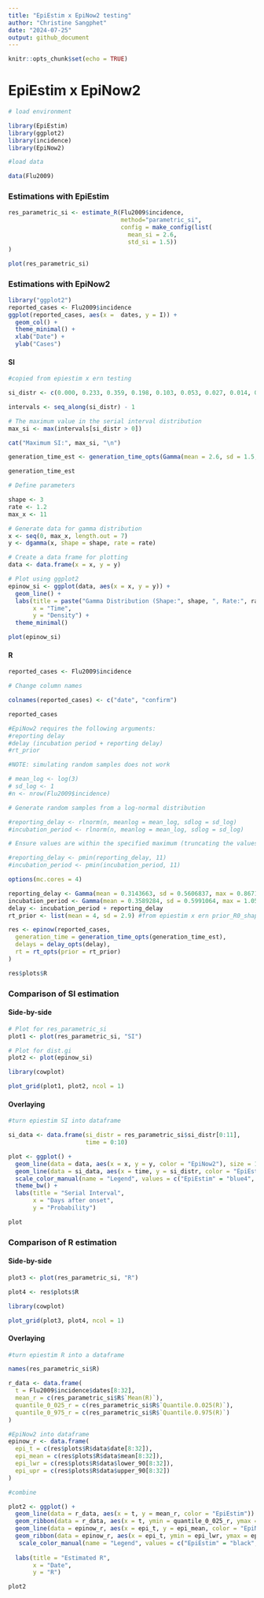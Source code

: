 ```yaml
---
title: "EpiEstim x EpiNow2 testing"
author: "Christine Sangphet"
date: "2024-07-25"
output: github_document
---
```


```r
knitr::opts_chunk$set(echo = TRUE)
```

# **EpiEstim x EpiNow2**

```r
# load environment

library(EpiEstim)
library(ggplot2)
library(incidence)
library(EpiNow2)

```

```r
#load data

data(Flu2009)
```

### **Estimations with EpiEstim**

```r
res_parametric_si <- estimate_R(Flu2009$incidence, 
                                method="parametric_si",
                                config = make_config(list(
                                  mean_si = 2.6, 
                                  std_si = 1.5))
)
```

```r
plot(res_parametric_si)
```

### **Estimations with EpiNow2**

```r
library("ggplot2")
reported_cases <- Flu2009$incidence
ggplot(reported_cases, aes(x =  dates, y = I)) +
  geom_col() +
  theme_minimal() +
  xlab("Date") +
  ylab("Cases")
```

#### **SI**

```r
#copied from epiestim x ern testing

si_distr <- c(0.000, 0.233, 0.359, 0.198, 0.103, 0.053, 0.027, 0.014, 0.007, 0.003, 0.002, 0.001)

intervals <- seq_along(si_distr) - 1

# The maximum value in the serial interval distribution
max_si <- max(intervals[si_distr > 0])

cat("Maximum SI:", max_si, "\n")
```

```r
generation_time_est <- generation_time_opts(Gamma(mean = 2.6, sd = 1.5, max = 11))

generation_time_est
```

```r
# Define parameters

shape <- 3
rate <- 1.2
max_x <- 11

# Generate data for gamma distribution
x <- seq(0, max_x, length.out = 7)
y <- dgamma(x, shape = shape, rate = rate)

# Create a data frame for plotting
data <- data.frame(x = x, y = y)

# Plot using ggplot2
epinow_si <- ggplot(data, aes(x = x, y = y)) +
  geom_line() +
  labs(title = paste("Gamma Distribution (Shape:", shape, ", Rate:", rate, ")"),
       x = "Time",
       y = "Density") +
  theme_minimal()

plot(epinow_si)
```

#### R

```r
reported_cases <- Flu2009$incidence

# Change column names

colnames(reported_cases) <- c("date", "confirm")

reported_cases
```

```r
#EpiNow2 requires the following arguments:
#reporting delay
#delay (incubation period + reporting delay)
#rt_prior
```

```r
#NOTE: simulating random samples does not work

# mean_log <- log(3)
# sd_log <- 1
#n <- nrow(Flu2009$incidence)

# Generate random samples from a log-normal distribution

#reporting_delay <- rlnorm(n, meanlog = mean_log, sdlog = sd_log)
#incubation_period <- rlnorm(n, meanlog = mean_log, sdlog = sd_log)

# Ensure values are within the specified maximum (truncating the values above max)

#reporting_delay <- pmin(reporting_delay, 11)
#incubation_period <- pmin(incubation_period, 11)
```

```r
options(mc.cores = 4)

reporting_delay <- Gamma(mean = 0.3143663, sd = 0.5606837, max = 0.8671758) #values from ern
incubation_period <- Gamma(mean = 0.3589284, sd = 0.5991064, max = 1.057728) #values from ern 
delay <- incubation_period + reporting_delay
rt_prior <- list(mean = 4, sd = 2.9) #from epiestim x ern prior_R0_shape = 2 and prior_R0_rate = 0.5

res <- epinow(reported_cases,
  generation_time = generation_time_opts(generation_time_est),
  delays = delay_opts(delay),
  rt = rt_opts(prior = rt_prior)
)
```

```r
res$plots$R
```

### Comparison of SI estimation

#### Side-by-side

```r
# Plot for res_parametric_si
plot1 <- plot(res_parametric_si, "SI")

# Plot for dist.gi
plot2 <- plot(epinow_si)

library(cowplot)

plot_grid(plot1, plot2, ncol = 1)
```

#### Overlaying

```r
#turn epiestim SI into dataframe

si_data <- data.frame(si_distr = res_parametric_si$si_distr[0:11],
                      time = 0:10)

plot <- ggplot() + 
  geom_line(data = data, aes(x = x, y = y, color = "EpiNow2"), size = 1) +
  geom_line(data = si_data, aes(x = time, y = si_distr, color = "EpiEstim"), size = 1) + 
  scale_color_manual(name = "Legend", values = c("EpiEstim" = "blue4", "EpiNow2" = "lightblue1")) +
  theme_bw() +
  labs(title = "Serial Interval",
       x = "Days after onset",
       y = "Probability")

plot
```

### Comparison of R estimation

#### Side-by-side

```r
plot3 <- plot(res_parametric_si, "R")

plot4 <- res$plots$R

library(cowplot)

plot_grid(plot3, plot4, ncol = 1)
```

#### Overlaying

```r
#turn epiestim R into a dataframe 

names(res_parametric_si$R)

r_data <- data.frame(
  t = Flu2009$incidence$dates[8:32],
  mean_r = c(res_parametric_si$R$`Mean(R)`),
  quantile_0_025_r = c(res_parametric_si$R$`Quantile.0.025(R)`),
  quantile_0_975_r = c(res_parametric_si$R$`Quantile.0.975(R)`)
)

#EpiNow2 into dataframe
epinow_r <- data.frame(
  epi_t = c(res$plots$R$data$date[8:32]),
  epi_mean = c(res$plots$R$data$mean[8:32]),
  epi_lwr = c(res$plots$R$data$lower_90[8:32]),
  epi_upr = c(res$plots$R$data$upper_90[8:32])
)

#combine

plot2 <- ggplot() +
  geom_line(data = r_data, aes(x = t, y = mean_r, color = "EpiEstim")) +
  geom_ribbon(data = r_data, aes(x = t, ymin = quantile_0_025_r, ymax = quantile_0_975_r), alpha = 0.2, fill = "black") +
  geom_line(data = epinow_r, aes(x = epi_t, y = epi_mean, color = "EpiNow2")) +
  geom_ribbon(data = epinow_r, aes(x = epi_t, ymin = epi_lwr, ymax = epi_upr), alpha = 0.2, fill = "violetred") +
   scale_color_manual(name = "Legend", values = c("EpiEstim" = "black", "EpiNow" = "violetred")) +
  
  labs(title = "Estimated R",
       x = "Date",
       y = "R")

plot2
```
